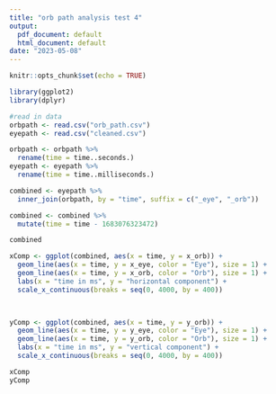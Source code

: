 ---
title: "orb path analysis test 4"
output:
  pdf_document: default
  html_document: default
date: "2023-05-08"
---

```{r setup, include=FALSE}
knitr::opts_chunk$set(echo = TRUE)
```

```{r}
library(ggplot2)
library(dplyr)

#read in data
orbpath <- read.csv("orb_path.csv")
eyepath <- read.csv("cleaned.csv")

orbpath <- orbpath %>%
  rename(time = time..seconds.)
eyepath <- eyepath %>%
  rename(time = time..milliseconds.)

combined <- eyepath %>%
  inner_join(orbpath, by = "time", suffix = c("_eye", "_orb"))

combined <- combined %>%
  mutate(time = time - 1683076323472)

combined
```

```{r}
xComp <- ggplot(combined, aes(x = time, y = x_orb)) +
  geom_line(aes(x = time, y = x_eye, color = "Eye"), size = 1) + 
  geom_line(aes(x = time, y = x_orb, color = "Orb"), size = 1) +
  labs(x = "time in ms", y = "horizontal component") +
  scale_x_continuous(breaks = seq(0, 4000, by = 400))
  


yComp <- ggplot(combined, aes(x = time, y = y_orb)) +
  geom_line(aes(x = time, y = y_eye, color = "Eye"), size = 1) + 
  geom_line(aes(x = time, y = y_orb, color = "Orb"), size = 1) +
  labs(x = "time in ms", y = "vertical component") + 
  scale_x_continuous(breaks = seq(0, 4000, by = 400))

xComp
yComp
```

